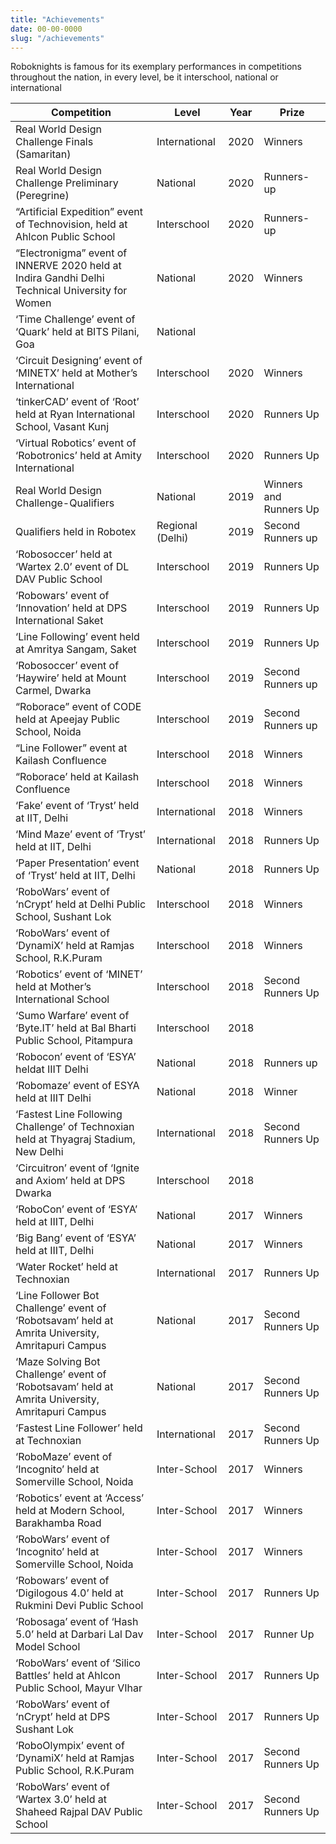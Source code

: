 ```yaml
---
title: "Achievements"
date: 00-00-0000
slug: "/achievements"
---
```


Roboknights is famous for its exemplary performances in competitions throughout the nation, in every level, be it interschool, national or international


Competition | Level | Year | Prize
--- | --- | --- | --- 
Real World Design Challenge Finals (Samaritan)   | International | 2020 | Winners
Real World Design Challenge Preliminary (Peregrine)  | National | 2020 | Runners-up |
“Artificial Expedition” event of Technovision, held at Ahlcon Public School  | Interschool | 2020 | Runners-up | 
“Electronigma” event of INNERVE 2020 held at  Indira Gandhi Delhi Technical University for Women | National | 2020 | Winners | 
‘Time Challenge’ event of ‘Quark’ held at BITS Pilani, Goa  | National  |  |  | 2020 | Winners |
‘Circuit Designing’ event of ‘MINETX’ held at Mother’s International  | Interschool | 2020 | Winners | 
‘tinkerCAD’ event of ‘Root’ held at Ryan International School, Vasant Kunj | Interschool | 2020 | Runners Up  | 
‘Virtual Robotics’ event of ‘Robotronics’  held at Amity International  | Interschool | 2020 | Runners Up | 
Real World Design Challenge-Qualifiers | National  | 2019 | Winners and Runners Up | ‘Line Following’ event  
Qualifiers held in  Robotex | Regional (Delhi) | 2019 | Second Runners up | Bal Bharti School, Gangaram [Line Follower] | Interschool  | 2019 | Winners | ‘Arduino’ event of ‘Ncrypt’ held at DPS Sushant Lok | Interschool | 2019 | Winners | ‘Roborace’ event of ‘Conclave’ held at  KH Model School | Interschool | 2019 | Winners | 
‘Robosoccer’ held at ‘Wartex 2.0’ event of  DL DAV Public School | Interschool | 2019 | Runners Up |
‘Robowars’ event of  ‘Innovation’ held at DPS International Saket  | Interschool | 2019 | Runners Up |
‘Line Following’ event held at Amritya Sangam, Saket  | Interschool | 2019 | Runners Up |
‘Robosoccer’ event of ‘Haywire’ held at Mount Carmel, Dwarka | Interschool | 2019 | Second Runners up | 
“Roborace” event of CODE held at Apeejay Public School, Noida | Interschool | 2019 | Second Runners up |
“Line Follower” event at Kailash Confluence | Interschool | 2018 | Winners |
“Roborace’ held at Kailash Confluence | Interschool  | 2018 | Winners |
‘Fake’ event of ‘Tryst’ held at IIT, Delhi | International | 2018 | Winners |
‘Mind Maze’ event of ‘Tryst’ held at IIT, Delhi | International | 2018 | Runners Up |
‘Paper Presentation’ event of ‘Tryst’ held at IIT, Delhi | National | 2018 | Runners Up |
‘RoboWars’ event of ‘nCrypt’ held at Delhi Public School, Sushant Lok  | Interschool | 2018 | Winners | 
‘RoboWars’ event of ‘DynamiX’ held at Ramjas School, R.K.Puram  | Interschool | 2018 | Winners  |
‘Robotics’ event of ‘MINET’ held at Mother’s  International School | Interschool | 2018 | Second Runners Up  | 
‘Sumo Warfare’ event of ‘Byte.IT’ held at Bal Bharti Public School, Pitampura   | Interschool | 2018 |  |  | 
‘Robocon’ event of ‘ESYA’ heldat IIIT Delhi | National | 2018 | Runners up |
‘Robomaze’ event of  ESYA held at  IIIT Delhi | National | 2018 | Winner |
‘Fastest Line Following Challenge’ of Technoxian held at Thyagraj Stadium, New Delhi  | International | 2018 | Second Runners Up |
‘Circuitron’ event of ‘Ignite and Axiom’ held at DPS Dwarka  | Interschool | 2018 |  |  | 
‘RoboCon’ event of ‘ESYA’ held at IIIT, Delhi  | National | 2017 | Winners | 
‘Big Bang’ event of ‘ESYA’ held at IIIT, Delhi  | National | 2017 | Winners | 
‘Water Rocket’ held at Technoxian  | International | 2017 | Runners Up |
‘Line Follower Bot Challenge’ event of  ‘Robotsavam’ held at Amrita University, Amritapuri Campus | National | 2017 | Second Runners Up |
‘Maze Solving Bot Challenge’  event of  ‘Robotsavam’ held at Amrita University, Amritapuri Campus | National | 2017 | Second Runners Up |
‘Fastest Line Follower’ held at Technoxian  | International | 2017 | Second Runners Up |
‘RoboMaze’ event of ‘Incognito’ held at Somerville School, Noida        | Inter-School | 2017 | Winners | 
‘Robotics’ event at ‘Access’ held at Modern School, Barakhamba Road | Inter-School | 2017 | Winners | 
‘RoboWars’ event of ‘Incognito’ held at Somerville School, Noida           | Inter-School | 2017 | Winners | 
‘Robowars’ event of ‘Digilogous 4.0’ held at Rukmini Devi Public School | Inter-School | 2017 | Runners Up | 
‘Robosaga’ event of ‘Hash 5.0’ held at Darbari Lal Dav Model School  | Inter-School | 2017 | Runner Up | 
‘RoboWars’ event of ‘Silico Battles’ held at Ahlcon Public School, Mayur VIhar | Inter-School | 2017 | Runners Up |
‘RoboWars’ event of ‘nCrypt’ held at DPS Sushant Lok | Inter-School | 2017 | Runners Up |
‘RoboOlympix’ event of ‘DynamiX’ held at Ramjas Public School, R.K.Puram | Inter-School | 2017 | Second Runners Up |
‘RoboWars’ event of ‘Wartex 3.0’ held at Shaheed Rajpal DAV Public School   | Inter-School | 2017 | Second Runners Up | 